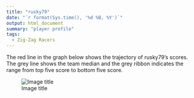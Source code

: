 ```yaml
---
title: "rusky79"
date: "`r format(Sys.time(), '%d %B, %Y')`"
output: html_document
summary: "player profile"
tags:
  - Zig-Zag Racers
---
```


The red line in the graph below shows the trajectory of rusky79's scores. The grey line shows the team median and the grey ribbon indicates the range from top five score to bottom five score.

![Image title](rusky79.jpg)
